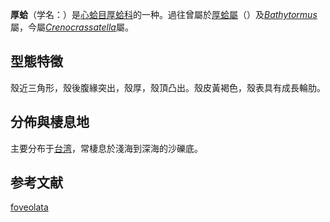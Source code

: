 {{Speciesbox
| taxon = Crenocrassatella foveolata 
| authority = (G. B. Sowerby II, 1870)
| synonyms_ref = {{r|shell_2440}}
| synonyms = 
* ''[[Bathytormus|Bathytormus]] foveolatus'' {{small|(Sowerby, 1870)}}
* ''Bathytormus sulcatus'' {{small|Reeve, 1842}}
* ''Bathytormus yagurai'' {{small|Makiyama, 1927}} 
* ''Crassatella foveolata'' {{small|G. B. Sowerby II, 1870}}{{r|WoRMS_505082}}
}}

'''厚蛤'''（学名：''{{lang|la|Crenocrassatella foveolata}}''）是[[心蛤目|心蛤目]][[厚蛤科|厚蛤科]]的一种{{r|shell_2440}}。過往曾屬於[[厚蛤屬|厚蛤屬]]（{{lang|la|''Crassatella''}}）{{r|WoRMS_505082}}及''[[Bathytormus|Bathytormus]]''屬{{r|shell_2440}}，今屬''[[Crenocrassatella|Crenocrassatella]]''屬{{r|WoRMS_505082}}。

==型態特徵==
殼近三角形，殼後腹緣突出，殼厚，殼頂凸出。殼皮黃褐色，殼表具有成長輪肋{{r|shell_2440}}。

==分佈與棲息地==
主要分布于[[台湾|台湾]]，常棲息於淺海到深海的沙礫底{{r|shell_2440|shelldoc_200001 |shelldoc_200054|shelldoc_200065|shelldoc_200114}}{{r|shelldoc_200118 |shelldoc_200142|shelldoc_320090220021}}。

==参考文献==
{{reflist|refs=
<ref name="shell_2440">{{cite web
 |url=http://shell.sinica.edu.tw/chinese/shellbase_detail.php?science_no=2440
 |title=国际贝库：厚蛤
 |publisher=台湾贝类资料库
 |accessdate=2017-09-09
 |archive-date=2016-03-04
 |archive-url=https://web.archive.org/web/20160304125934/http://shell.sinica.edu.tw/chinese/shellbase_detail.php?science_no=2440
 |dead-url=no
 }}</ref>
<ref name="shelldoc_200001">{{shelldoc_200001}}</ref>
<ref name="shelldoc_200054">{{shelldoc_200054}}</ref>
<ref name="shelldoc_200065">{{shelldoc_200065}}</ref>
<ref name="shelldoc_200114">{{shelldoc_200114}}</ref>
<ref name="shelldoc_200118">{{shelldoc_200118}}</ref>
<ref name="shelldoc_200142">{{shelldoc_200142}}</ref>
<ref name="shelldoc_320090220021">{{shelldoc_320090220021}}</ref>
<ref name="WoRMS_505082">{{WoRMS |id=505082 |title=Crenocrassatella foveolata (G. B. Sowerby II, 1870)|accessdate=2017-09-09}}</ref>
}}
{{Taxonbar|from=Q10911114}}

[[Category:厚蛤科|foveolata]]